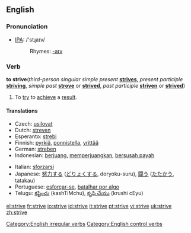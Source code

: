 ==English==

===Pronunciation===
*[[w:IPA|IPA]]: /'stɻaɪv/
*:Rhymes: [[Rhymes:English:-aɪv|-aɪv]]

===Verb===
'''to strive'''(''third-person singular simple present'' '''[[strives]]''', ''present participle'' '''[[striving]]''', ''simple past'' '''[[strove]]''' or '''[[strived]]''', ''past participle'' '''[[striven]]''' or '''[[strived]]''')

# To [[try]] to [[achieve]] a [[result]].

====Translations====
{{trans-top|to try}}
*Czech: [[usilovat]]
*Dutch: [[streven]]
*Esperanto: [[strebi]]
*Finnish: [[pyrkiä]], [[ponnistella]], [[yrittää]]
*German: [[streben]]
*Indonesian: [[juang|berjuang]], [[juang|memperjuangkan]], [[susah payah|bersusah payah]]
{{trans-mid}}
*Italian: [[sforzarsi]]
*Japanese: [[努力]]する ([[どりょく]]する, doryoku-suru), [[闘う]] ([[たたかう]], tatakau)
*Portuguese: [[esforçar-se]], [[batalhar por algo]]
*Telugu: [[కష్టించు]] (kashTiMchu), [[కృషి చేయు]] (krushi cEyu)
{{trans-bottom}}

[[Category:English irregular verbs]]
[[Category:English control verbs]]

[[el:strive]]
[[fr:strive]]
[[io:strive]]
[[id:strive]]
[[it:strive]]
[[pt:strive]]
[[vi:strive]]
[[uk:strive]]
[[zh:strive]]
